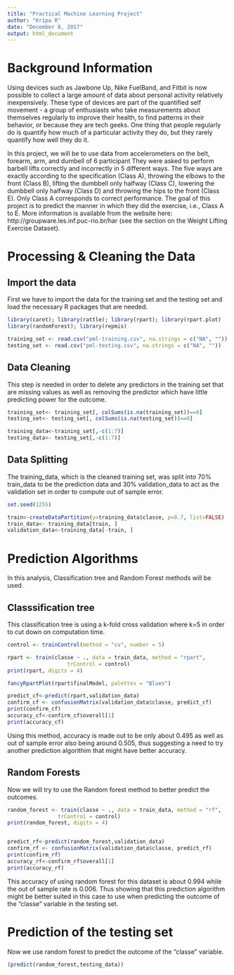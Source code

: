 ---
title: "Practical Machine Learning Project"
author: "Kripa R"
date: "December 8, 2017"
output: html_document
---


# Background Information 
Using devices such as Jawbone Up, Nike FuelBand, and Fitbit is now possible to collect a large amount of data about personal activity relatively inexpensively. These type of devices are part of the quantified self movement - a group of enthusiasts who take measurements about themselves regularly to improve their health, to find patterns in their behavior, or because they are tech geeks. One thing that people regularly do is quantify how much of a particular activity they do, but they rarely quantify how well they do it.

In this project, we will be to use data from accelerometers on the belt, forearm, arm, and dumbell of 6 participant They were asked to perform barbell lifts correctly and incorrectly in 5 different ways. The five ways are exactly according to the specification (Class A), throwing the elbows to the front (Class B), lifting the dumbbell only halfway (Class C), lowering the dumbbell only halfway (Class D) and throwing the hips to the front (Class E). Only Class A corresponds to correct performance. The goal of this project is to predict the manner in which they did the exercise, i.e., Class A to E. More information is available from the website here: http://groupware.les.inf.puc-rio.br/har (see the section on the Weight Lifting Exercise Dataset).

# Processing & Cleaning the Data

## Import the data 
First we have to import the data for the training set and the testing set and load the necessary R packages that are needed. 
```{r}

library(caret); library(rattle); library(rpart); library(rpart.plot)
library(randomForest); library(repmis)

training_set <- read.csv("pml-training.csv", na.strings = c("NA", ""))
testing_set <- read.csv("pml-testing.csv", na.strings = c("NA", ""))

```

## Data Cleaning 
This step is needed in order to delete any predictors in the training set that are missing values as well as removing the predictor which have little predicting power for the outcome. 

```{r}
training_set<- training_set[, colSums(is.na(training_set))==0]
testing_set<- testing_set[, colSums(is.na(testing_set))==0]

training_data<-training_set[,-c(1:7)]
testing_data<- testing_set[,-c(1:7)]
```

## Data Splitting 
The training_data, which is the cleaned training set, was split into 70% train_data to be the prediction data and 30% validation_data to act as the validation set in order to compute out of sample error. 
```{r}
set.seed(1255)

train<-createDataPartition(y=training_data$classe, p=0.7, list=FALSE)
train_data<- training_data[train, ]
validation_data<-training_data[-train, ]

```


# Prediction Algorithms
In this analysis, Classification tree and Random Forest methods will be used. 

## Classsification tree
This classification tree is using a k-fold cross validation where k=5 in order to cut down on computation time. 
```{r}
control <- trainControl(method = "cv", number = 5)

rpart <- train(classe ~ ., data = train_data, method = "rpart", 
                   trControl = control)
print(rpart, digits = 4)
```

```{r}
fancyRpartPlot(rpart$finalModel, palettes = "Blues")
```

```{r}
predict_cf<-predict(rpart,validation_data)
confirm_cf <- confusionMatrix(validation_data$classe, predict_cf)
print(confirm_cf)
accuracy_cf<-confirm_cf$overall[1]
print(accuracy_cf)
```
Using this method, accuracy is made out to be only about 0.495 as well as out of sample error also being around 0.505, thus suggesting a need to try another prediction algorithim that might have better accuracy. 

## Random Forests
Now we will try to use the Random forest method to better predict the outcomes. 
```{r}
random_forest <- train(classe ~ ., data = train_data, method = "rf", 
                trControl = control)
print(random_forest, digits = 4)


predict_rf<-predict(random_forest,validation_data)
confirm_rf <- confusionMatrix(validation_data$classe, predict_rf)
print(confirm_rf)
accuracy_rf<-confirm_rf$overall[1]
print(accuracy_rf)

```
This accuracy of using random forest for this dataset is about 0.994 while the out of sample rate is 0.006. Thus showing that this prediction algorithm might be better suited in this case to use when predicting the outcome of the "classe" variable in the testing set. 

# Prediction of the testing set
Now we use random forest to predict the outcome of the "classe" variable. 
```{r}
(predict(random_forest,testing_data))
```


